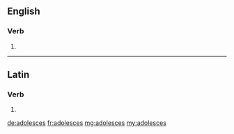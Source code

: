 ==English==

===Verb===
{{head|en}}

# {{en-third-person singular of|adolesce}}

----

==Latin==

===Verb===
{{la-verb-form|adolescēs}}

# {{conjugation of|adolescō||2|s|fut|act|ind|lang=la}}

[[de:adolesces]]
[[fr:adolesces]]
[[mg:adolesces]]
[[my:adolesces]]